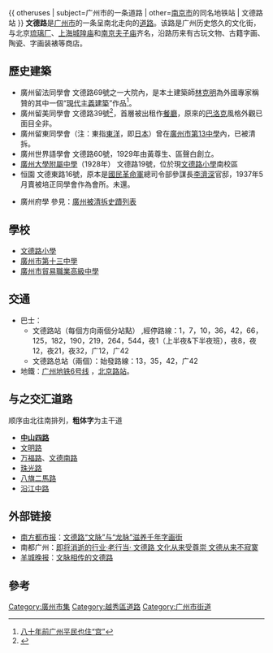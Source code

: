 {{ otheruses | subject=广州市的一条道路 | other=[[南京市|南京市]]的同名地铁站 | 文德路站 }}
{{Infobox Guangzhou Road
|中文道路名称=文 德 路
|道路名称拼音= Wende Lu
|图片=
|图片说明=
|道路属性=城市支路
|道路总长度= 0.63
|道路宽度= 15
|车速限制=
|行车线数量=双向四车道
|所在地区=[[广州市|广州市]][[越秀区|越秀区]]
|起点=[[中山路_(广州)|中山四路]]
|终点=[[文德南路|文德南路]]
|道路命名日期= [[清朝|清朝]][[同治|同治]]年间
|命名缘由= 东侧有文德里
|道路旧名= [[明朝|明]]、[[清朝|清]]时期因位于[[广州学府|广州学府]]之东，<br />故名'''学府东街'''
|道路动工日期= 1918年扩建成马路 
|通车日期=
|路段主要建筑= [[文德廣場|文德廣場]]<br>[[番山|番山]]<br>[[孙中山文献馆|孙中山文献馆]]<br>[[广州城隍庙|广州城隍庙]]
}}
'''文德路'''是[[广州市|广州市]]的一条呈南北走向的[[道路|道路]]。该路是广州历史悠久的文化街，与北京[[琉璃厂|琉璃厂]]、[[上海城隍庙|上海城隍庙]]和[[南京夫子庙|南京夫子庙]]齐名，沿路历来有古玩文物、古籍字画、陶瓷、字画装裱等商店。

== 歷史建築 ==
* 廣州留法同學會 文德路69號之一大院內，是本土建築師[[林克明|林克明]]為外國專家稱贊的其中一個“[[現代主義建築|現代主義建築]]”作品<ref>[http://gzdaily.dayoo.com/html/2014-02/12/content_2534962.htm 八十年前广州平民也住“宫”]{{Dead link|date=2018年7月 |bot=InternetArchiveBot |fix-attempted=no }}</ref>。
* 廣州留美同學會 文德路39號<ref>{{Cite web |url=http://www.gzorsa.org/dcp/Column.shtml?p5=110542 |title=广州欧美同学会 |access-date=2018-02-25 |archive-url=https://web.archive.org/web/20150106221534/http://www.gzorsa.org/dcp/Column.shtml?p5=110542 |archive-date=2015-01-06 |dead-url=yes }}</ref>，首層被出租作[[餐廳|餐廳]]，原來的[[巴洛克|巴洛克]]風格外觀已面目全非。
* 廣州留東同學會（注：東指[[東洋|東洋]]，即[[日本|日本]]）曾在[[廣州市第13中學|廣州市第13中學]]內，已被清拆。
* 廣州世界語學會 文德路60號，1929年由黃尊生、區聲白創立。
* [[廣州大學附屬中學|廣州大學附屬中學]]（1928年） 文德路19號，位於現[[文德路小學|文德路小學]]南校區
* 恒園 文德東路16號，原本是[[國民革命軍|國民革命軍]]總司令部參謀長[[李濟深|李濟深]]官邸，1937年5月賣被培正同學會作為會所。未還。

* 廣州府學 參見：[[廣州被清拆史蹟列表|廣州被清拆史蹟列表]]

==學校==
*[[文德路小學|文德路小學]]
*[[廣州市第十三中學|廣州市第十三中學]]
*[[廣州市貿易職業高級中學|廣州市貿易職業高級中學]]

== 交通 ==
* 巴士：
** 文德路站（每個方向兩個分站點） ,經停路線：1，7，10，36，42，66，125，182，190，219，264，544，夜1（上半夜&下半夜班），夜8，夜12，夜21，夜32，广12，广42
** 文德路总站（兩個）：始發路線：13，35，42，广42
* 地鐵：[[广州地铁6号线|广州地铁6号线]]{{广州地铁线路标志|6}} ，[[北京路站_(广州)|北京路站]]。

==与之交汇道路==
顺序由北往南排列，'''粗体字'''为主干道
*'''[[中山路_(广州)|中山四路]]'''
*[[文明路_(广州)|文明路]]
*[[万福路|万福路]]、[[文德南路|文德南路]]
*[[珠光路|珠光路]]
*[[八旗二馬路|八旗二馬路]]
*[[沿江中路|沿江中路]]

== 外部链接 ==
*[[南方都市报|南方都市报]]：[https://web.archive.org/web/20160305004329/http://2010.163.com/09/1015/08/5LLDCP2500863AUC.html 文德路“文脉”与“龙脉”滋养千年字画街]
*南都广州：[https://web.archive.org/web/20160304135152/http://www.gzlib.gov.cn/shequ_info/ndgz/NDGZDetail.do?id=326355 即将消逝的行业·老行当· 文德路 文化从来受尊崇 文德从来不寂寞]
*[[羊城晚报|羊城晚报]]：[http://www.ycwb.com/ePaper/ycwb/html/2010-01/29/content_729996.htm 文脉相传的文德路]{{dead link|date=2018年3月 |bot=InternetArchiveBot |fix-attempted=yes }}
== 參考 ==
<references />

[[Category:廣州市集|Category:廣州市集]]

[[Category:越秀區道路|Category:越秀區道路]]

[[Category:广州市街道|Category:广州市街道]]